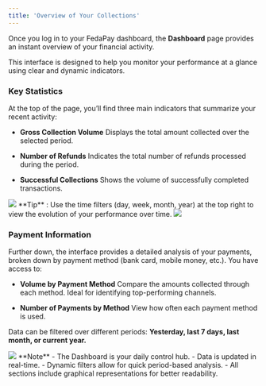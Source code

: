 ```yaml
---
title: 'Overview of Your Collections'
---
```


Once you log in to your FedaPay dashboard, the **Dashboard** page provides an instant overview of your financial activity.

This interface is designed to help you monitor your performance at a glance using clear and dynamic indicators.

### Key Statistics

At the top of the page, you’ll find three main indicators that summarize your recent activity:

- **Gross Collection Volume**
 Displays the total amount collected over the selected period.

- **Number of Refunds**
 Indicates the total number of refunds processed during the period.

- **Successful Collections**
 Shows the volume of successfully completed transactions.

<Frame>
  <img src="https://res.cloudinary.com/dvilp6td2/image/upload/v1746800902/screely-1746800880517_ubxwub.png" />
</Frame>

<Tip>
  **Tip** : Use the time filters (day, week, month, year) at the top right to view the evolution of your performance over time.
</Tip>

<Frame>
  <img src="https://res.cloudinary.com/dvilp6td2/image/upload/v1746801496/screely-1746801208602_ib3nzq.png" />
</Frame>

### Payment Information

Further down, the interface provides a detailed analysis of your payments, broken down by payment method (bank card, mobile money, etc.).
You have access to:

- **Volume by Payment Method**
 Compare the amounts collected through each method. Ideal for identifying top-performing channels.

- **Number of Payments by Method**
 View how often each payment method is used.

Data can be filtered over different periods:
 **Yesterday, last 7 days, last month, or current year.**

<Frame>
  <img src="https://res.cloudinary.com/dvilp6td2/image/upload/v1746801495/screely-1746801304735_f3qbeu.png" />
</Frame>

<Note>
**Note**
- The Dashboard is your daily control hub.
- Data is updated in real-time.
- Dynamic filters allow for quick period-based analysis.
- All sections include graphical representations for better readability.
</Note>
